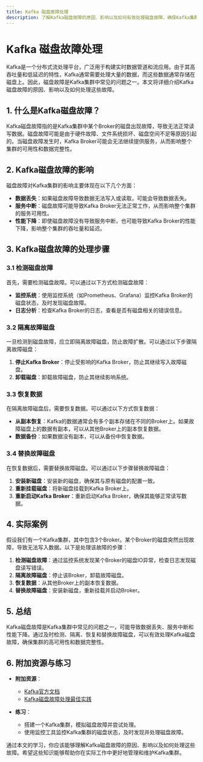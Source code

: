 ```yaml
---
title: Kafka 磁盘故障处理
description: 了解Kafka磁盘故障的原因、影响以及如何有效处理磁盘故障，确保Kafka集群的高可用性和数据完整性。
---
```


# Kafka 磁盘故障处理

Kafka是一个分布式流处理平台，广泛用于构建实时数据管道和流应用。由于其高吞吐量和低延迟的特性，Kafka通常需要处理大量的数据，而这些数据通常存储在磁盘上。因此，磁盘故障是Kafka集群中常见的问题之一。本文将详细介绍Kafka磁盘故障的原因、影响以及如何处理这些故障。

## 1. 什么是Kafka磁盘故障？

Kafka磁盘故障指的是Kafka集群中某个Broker的磁盘出现故障，导致无法正常读写数据。磁盘故障可能是由于硬件故障、文件系统损坏、磁盘空间不足等原因引起的。当磁盘故障发生时，Kafka Broker可能会无法继续提供服务，从而影响整个集群的可用性和数据完整性。

## 2. Kafka磁盘故障的影响

磁盘故障对Kafka集群的影响主要体现在以下几个方面：

- **数据丢失**：如果磁盘故障导致数据无法写入或读取，可能会导致数据丢失。
- **服务中断**：磁盘故障可能导致Kafka Broker无法正常工作，从而影响整个集群的服务可用性。
- **性能下降**：即使磁盘故障没有导致服务中断，也可能导致Kafka Broker的性能下降，影响整个集群的吞吐量和延迟。

## 3. Kafka磁盘故障的处理步骤

### 3.1 检测磁盘故障

首先，需要检测磁盘故障。可以通过以下方式检测磁盘故障：

- **监控系统**：使用监控系统（如Prometheus、Grafana）监控Kafka Broker的磁盘状态，及时发现磁盘故障。
- **日志分析**：检查Kafka Broker的日志，查看是否有磁盘相关的错误信息。

### 3.2 隔离故障磁盘

一旦检测到磁盘故障，应立即隔离故障磁盘，防止故障扩散。可以通过以下步骤隔离故障磁盘：

1. **停止Kafka Broker**：停止受影响的Kafka Broker，防止其继续写入故障磁盘。
2. **卸载磁盘**：卸载故障磁盘，防止其继续影响系统。

### 3.3 恢复数据

在隔离故障磁盘后，需要恢复数据。可以通过以下方式恢复数据：

- **从副本恢复**：Kafka的数据通常会有多个副本存储在不同的Broker上。如果故障磁盘上的数据有副本，可以从其他Broker上的副本恢复数据。
- **数据备份**：如果数据没有副本，可以从备份中恢复数据。

### 3.4 替换故障磁盘

在恢复数据后，需要替换故障磁盘。可以通过以下步骤替换故障磁盘：

1. **安装新磁盘**：安装新的磁盘，确保其与原有磁盘的配置一致。
2. **重新挂载磁盘**：将新磁盘挂载到Kafka Broker上。
3. **重新启动Kafka Broker**：重新启动Kafka Broker，确保其能够正常读写数据。

## 4. 实际案例

假设我们有一个Kafka集群，其中包含3个Broker。某个Broker的磁盘突然出现故障，导致无法写入数据。以下是处理该故障的步骤：

1. **检测磁盘故障**：通过监控系统发现某个Broker的磁盘IO异常，检查日志发现磁盘读写错误。
2. **隔离故障磁盘**：停止该Broker，卸载故障磁盘。
3. **恢复数据**：从其他Broker上的副本恢复数据。
4. **替换故障磁盘**：安装新磁盘，重新挂载并启动Broker。

## 5. 总结

Kafka磁盘故障是Kafka集群中常见的问题之一，可能导致数据丢失、服务中断和性能下降。通过及时检测、隔离、恢复和替换故障磁盘，可以有效处理Kafka磁盘故障，确保集群的高可用性和数据完整性。

## 6. 附加资源与练习

- **附加资源**：
  - [Kafka官方文档](https://kafka.apache.org/documentation/)
  - [Kafka磁盘故障处理最佳实践](https://www.confluent.io/blog/kafka-disk-failure-handling-best-practices/)

- **练习**：
  - 搭建一个Kafka集群，模拟磁盘故障并尝试处理。
  - 使用监控工具监控Kafka集群的磁盘状态，及时发现并处理磁盘故障。

通过本文的学习，你应该能够理解Kafka磁盘故障的原因、影响以及如何处理这些故障。希望这些知识能够帮助你在实际工作中更好地管理和维护Kafka集群。